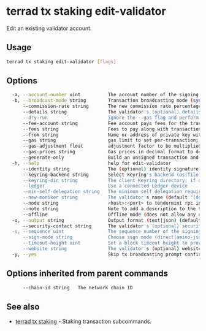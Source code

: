 # terrad tx staking edit-validator

Edit an existing validator account.

## Usage

```sh Terrad
terrad tx staking edit-validator [flags]
```

## Options

```sh Terrad
  -a, --account-number uint          The account number of the signing account (offline mode only)
  -b, --broadcast-mode string        Transaction broadcasting mode (sync|async|block) (default "sync")
      --commission-rate string       The new commission rate percentage
      --details string               The validator's (optional) details (default "[do-not-modify]")
      --dry-run                      ignore the --gas flag and perform a simulation of a transaction, but don't broadcast it (when enabled, the local Keybase is not accessible)
      --fee-account string           Fee account pays fees for the transaction instead of deducting from the signer
      --fees string                  Fees to pay along with transaction; eg: 10uluna
      --from string                  Name or address of private key with which to sign
      --gas string                   gas limit to set per-transaction; set to "auto" to calculate sufficient gas automatically (default 200000)
      --gas-adjustment float         adjustment factor to be multiplied against the estimate returned by the tx simulation; if the gas limit is set manually this flag is ignored  (default 1)
      --gas-prices string            Gas prices in decimal format to determine the transaction fee (e.g. 0.1uluna)
      --generate-only                Build an unsigned transaction and write it to STDOUT (when enabled, the local Keybase is not accessible)
  -h, --help                         help for edit-validator
      --identity string              The (optional) identity signature (ex. UPort or Keybase) (default "[do-not-modify]")
      --keyring-backend string       Select keyring's backend (os|file|kwallet|pass|test|memory) (default "os")
      --keyring-dir string           The client Keyring directory; if omitted, the default 'home' directory will be used
      --ledger                       Use a connected Ledger device
      --min-self-delegation string   The minimum self delegation required on the validator
      --new-moniker string           The validator's name (default "[do-not-modify]")
      --node string                  <host>:<port> to tendermint rpc interface for this chain (default "tcp://localhost:26657")
      --note string                  Note to add a description to the transaction (previously --memo)
      --offline                      Offline mode (does not allow any online functionality
  -o, --output string                Output format (text|json) (default "json")
      --security-contact string      The validator's (optional) security contact email (default "[do-not-modify]")
  -s, --sequence uint                The sequence number of the signing account (offline mode only)
      --sign-mode string             Choose sign mode (direct|amino-json), this is an advanced feature
      --timeout-height uint          Set a block timeout height to prevent the tx from being committed past a certain height
      --website string               The validator's (optional) website (default "[do-not-modify]")
  -y, --yes                          Skip tx broadcasting prompt confirmation
```

## Options inherited from parent commands

```sh Terrad
      --chain-id string   The network chain ID
```

## See also

* [terrad tx staking](./terrad_tx_staking.mdx)	 - Staking transaction subcommands.


